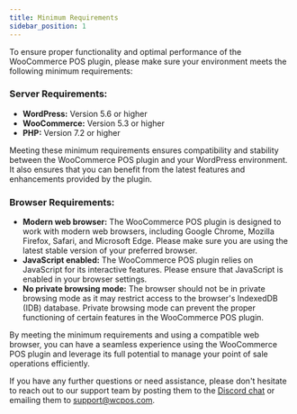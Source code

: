 ```yaml
---
title: Minimum Requirements
sidebar_position: 1
---
```


To ensure proper functionality and optimal performance of the WooCommerce POS plugin, please make sure your environment meets the following minimum requirements:

### Server Requirements:

- **WordPress:** Version 5.6 or higher
- **WooCommerce:** Version 5.3 or higher
- **PHP:** Version 7.2 or higher

Meeting these minimum requirements ensures compatibility and stability between the WooCommerce POS plugin and your WordPress environment. It also ensures that you can benefit from the latest features and enhancements provided by the plugin.

### Browser Requirements:

- **Modern web browser:** The WooCommerce POS plugin is designed to work with modern web browsers, including Google Chrome, Mozilla Firefox, Safari, and Microsoft Edge. Please make sure you are using the latest stable version of your preferred browser.
- **JavaScript enabled:** The WooCommerce POS plugin relies on JavaScript for its interactive features. Please ensure that JavaScript is enabled in your browser settings.
- **No private browsing mode:** The browser should not be in private browsing mode as it may restrict access to the browser's IndexedDB (IDB) database. Private browsing mode can prevent the proper functioning of certain features in the WooCommerce POS plugin.

By meeting the minimum requirements and using a compatible web browser, you can have a seamless experience using the WooCommerce POS plugin and leverage its full potential to manage your point of sale operations efficiently.

If you have any further questions or need assistance, please don't hesitate to reach out to our support team by posting them to the [Discord chat](https://wcpos.com/discord) or emailing them to support@wcpos.com.
